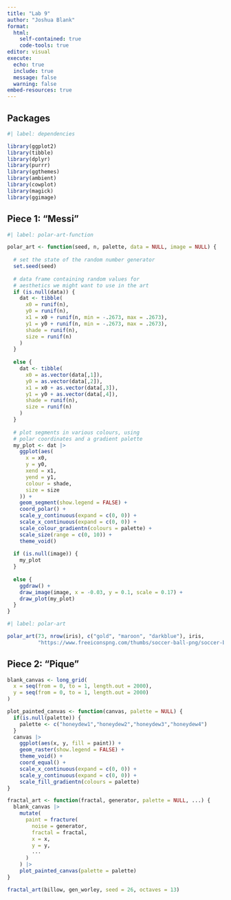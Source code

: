 ```yaml
---
title: "Lab 9"
author: "Joshua Blank"
format: 
  html: 
    self-contained: true
    code-tools: true
editor: visual
execute: 
  echo: true
  include: true
  message: false
  warning: false
embed-resources: true
---
```


## Packages

```r
#| label: dependencies

library(ggplot2)
library(tibble)
library(dplyr)
library(purrr)
library(ggthemes)
library(ambient)
library(cowplot)
library(magick)
library(ggimage)
```

## Piece 1: "Messi"

```r
#| label: polar-art-function

polar_art <- function(seed, n, palette, data = NULL, image = NULL) {
  
  # set the state of the random number generator
  set.seed(seed)
  
  # data frame containing random values for 
  # aesthetics we might want to use in the art
  if (is.null(data)) {
    dat <- tibble(
      x0 = runif(n),
      y0 = runif(n),
      x1 = x0 + runif(n, min = -.2673, max = .2673),
      y1 = y0 + runif(n, min = -.2673, max = .2673),
      shade = runif(n), 
      size = runif(n)
    )
  }
  
  else {
    dat <- tibble(
      x0 = as.vector(data[,1]),
      y0 = as.vector(data[,2]),
      x1 = x0 + as.vector(data[,3]),
      y1 = y0 + as.vector(data[,4]),
      shade = runif(n), 
      size = runif(n)
    )
  }
  
  # plot segments in various colours, using 
  # polar coordinates and a gradient palette
  my_plot <- dat |> 
    ggplot(aes(
      x = x0,
      y = y0,
      xend = x1,
      yend = y1,
      colour = shade,
      size = size
    )) +
    geom_segment(show.legend = FALSE) +
    coord_polar() +
    scale_y_continuous(expand = c(0, 0)) +
    scale_x_continuous(expand = c(0, 0)) + 
    scale_colour_gradientn(colours = palette) + 
    scale_size(range = c(0, 10)) + 
    theme_void()
  
  if (is.null(image)) {
    my_plot
  }
  
  else {
    ggdraw() +
    draw_image(image, x = -0.03, y = 0.1, scale = 0.17) +
    draw_plot(my_plot)
  }
}
```

```r
#| label: polar-art

polar_art(73, nrow(iris), c("gold", "maroon", "darkblue"), iris,
          "https://www.freeiconspng.com/thumbs/soccer-ball-png/soccer-ball-png-33.png")
```

## Piece 2: "Pique"

```r
blank_canvas <- long_grid(
  x = seq(from = 0, to = 1, length.out = 2000),
  y = seq(from = 0, to = 1, length.out = 2000)
) 

plot_painted_canvas <- function(canvas, palette = NULL) {
  if(is.null(palette)) {
    palette <- c("honeydew1","honeydew2","honeydew3","honeydew4")
  }
  canvas |> 
    ggplot(aes(x, y, fill = paint)) + 
    geom_raster(show.legend = FALSE) +
    theme_void() +
    coord_equal() +
    scale_x_continuous(expand = c(0, 0)) +
    scale_y_continuous(expand = c(0, 0)) +
    scale_fill_gradientn(colours = palette)
}

fractal_art <- function(fractal, generator, palette = NULL, ...) {
  blank_canvas |>
    mutate(
      paint = fracture(
        noise = generator,
        fractal = fractal,
        x = x, 
        y = y, 
        ...
      )
    ) |>
    plot_painted_canvas(palette = palette)
}
```

```r
fractal_art(billow, gen_worley, seed = 26, octaves = 13)
```
